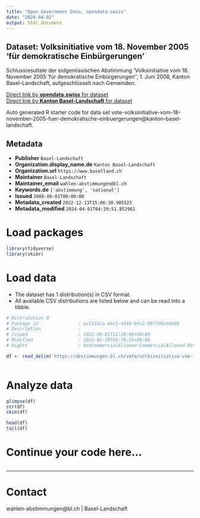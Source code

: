 ```yaml
---
title: "Open Government Data, opendata.swiss"
date: "2024-04-02"
output: html_document
---
```


## Dataset: Volksinitiative vom 18. November 2005 'für demokratische Einbürgerungen'

Schlussresultate der eidgenössischen Abstimmung 'Volksinitiative vom 18. November 2005 'für demokratische Einbürgerungen'', 1. Juni 2008, Kanton Basel-Landschaft, aufgeschlüsselt nach Gemeinden.

[Direct link by **opendata.swiss** for dataset](https://opendata.swiss/de/dataset/volksinitiative-vom-18-november-2005-fur-demokratische-einburgerungen1)<br>
[Direct link by **Kanton Basel-Landschaft** for dataset](https://abstimmungen.bl.ch/vote/volksinitiative-vom-18-november-2005-fuer-demokratische-einbuergerungen/data)

Auto generated R starter code for data set vote-volksinitiative-vom-18-november-2005-fuer-demokratische-einbuergerungen@kanton-basel-landschaft.

## Metadata

- **Publisher** `Basel-Landschaft`
- **Organization.display_name.de** `Kanton Basel-Landschaft`
- **Organization.url** `https://www.baselland.ch`
- **Maintainer** `Basel-Landschaft`
- **Maintainer_email** `wahlen-abstimmungen@bl.ch`
- **Keywords.de** `['abstimmung', 'national']`
- **Issued** `2008-06-01T00:00:00`
- **Metadata_created** `2022-12-13T15:06:30.905525`
- **Metadata_modified** `2024-04-01T04:29:51.852961`


# Load packages

```r

library(tidyverse)
library(skimr)

```

# Load data

-   The dataset has 1 distribution(s) in CSV format.
-   All available CSV distributions are listed below and can be read into a tibble.

```r

# Distribution 0
# Package_id               : ec5131ca-ebc5-4344-b9c2-987fd8c64486
# Description              : 
# Issued                   : 2021-09-01T12:29:06+00:00
# Modified                 : 2022-01-19T06:36:15+00:00
# Rights                   : NonCommercialAllowed-CommercialAllowed-ReferenceRequired

df <- read_delim('https://abstimmungen.bl.ch/vote/volksinitiative-vom-18-november-2005-fuer-demokratische-einbuergerungen/data-csv')



```

# Analyze data

```r

glimpse(df)
str(df)
skim(df)

head(df)
tail(df)

```

# Continue your code here...

```r

```

------------------------------------------------------------------------

# Contact

wahlen-abstimmungen@bl.ch | Basel-Landschaft
